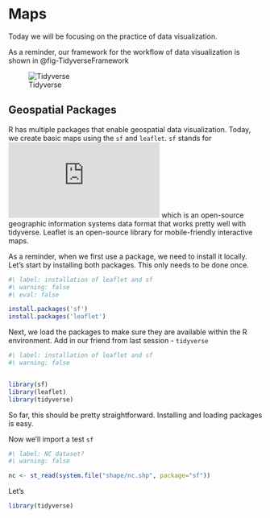 # Maps {#sec-maps1}

::: {.callout-note appearance="simple"}
Today we will be focusing on the practice of data visualization.
:::

As a reminder, our framework for the workflow of data visualization is shown in @fig-TidyverseFramework

![Tidyverse](https://d33wubrfki0l68.cloudfront.net/795c039ba2520455d833b4034befc8cf360a70ba/558a5/diagrams/data-science-explore.png){#fig-TidyverseFramework}

## Geospatial Packages

R has multiple packages that enable geospatial data visualization. Today, we create 
basic maps using the `sf` and `leaflet`.  `sf` stands for ![Simple Features](https://r-spatial.github.io/sf/articles/sf1.html) which is an open-source geographic information systems data format that works pretty well with tidyverse. Leaflet is an open-source library for mobile-friendly interactive maps.  

As a reminder, when we first use a package, we need to install it locally.  Let's start by installing both packages. This only needs to be done once.

```{r}
#\ label: installation of leaflet and sf
#\ warning: false
#\ eval: false

install.packages('sf')
install.packages('leaflet')

```

Next, we load the packages to make sure they are available within the R environment. Add in our friend from last session - `tidyverse` 

```{r}
#\ label: installation of leaflet and sf
#\ warning: false


library(sf)
library(leaflet)
library(tidyverse)

```

So far, this should be pretty straightforward.  Installing and loading packages is easy.

Now we'll import a test `sf`

```{r}
#\ label: NC dataset?
#\ warning: false

nc <- st_read(system.file("shape/nc.shp", package="sf"))

```

Let's

```{r}

library(tidyverse)


```